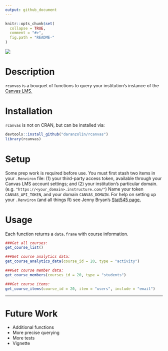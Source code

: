 ```yaml
---
output: github_document
---
```


<!-- README.md is generated from README.Rmd. Please edit that file -->

```r
knitr::opts_chunk$set(
  collapse = TRUE,
  comment = "#>",
  fig.path = "README-"
)
```

![](https://avatars3.githubusercontent.com/u/515326?v=3&s=400)

# Description

`rcanvas` is a bouquet of functions to query your institution's instance of the [Canvas LMS.](https://www.canvaslms.com)

# Installation

`rcanvas` is not on CRAN, but can be installed via:

```r
devtools::install_github("daranzolin/rcanvas")
library(rcanvas)
```

# Setup

Some prep work is required before use. You must first stash two items in your `.Renviron` file: (1) your third-party access token, available through your Canvas LMS account settings; and (2) your institution's particular domain. (e.g. `"https://<your_domain>.instructure.com/"`) Name your token `CANVAS_API_TOKEN`, and your domain `CANVAS_DOMAIN`. For help on setting up your `.Renviron` (and all things R) see Jenny Bryan's [Stat545 page.](http://stat545.com/bit003_api-key-env-var.html)

# Usage

Each function returns a `data.frame` with course information.

```r
###Get all courses:
get_course_list()

###Get course analytics data:
get_course_analytics_data(course_id = 20, type = "activity")

###Get course member data:
get_course_members(courses_id = 20, type = "students")

###Get course items:
get_course_items(course_id = 20, item = "users", include = "email")

```

***

# Future Work
* Additional functions
* More precise querying
* More tests
* Vignette


